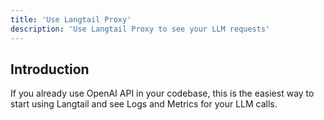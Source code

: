 ```yaml
---
title: 'Use Langtail Proxy'
description: 'Use Langtail Proxy to see your LLM requests'
---
```


## Introduction

If you already use OpenAI API in your codebase, this is the easiest way to start using Langtail and see Logs and Metrics for your LLM calls.

